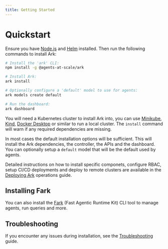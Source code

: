 ```yaml
---
title: Getting Started
---
```


# Quickstart

Ensure you have [Node.js](https://nodejs.org/en/download) and [Helm](https://helm.sh/docs/intro/install/) installed. Then run the following commands to install Ark:

```bash
# Install the 'ark' CLI:
npm install -g @agents-at-scale/ark

# Install Ark:
ark install

# Optionally configure a 'default' model to use for agents:
ark models create default

# Run the dashboard:
ark dashboard
```

You will need a Kubernetes cluster to install Ark into, you can use [Minikube](https://minikube.sigs.k8s.io/docs/start), [Kind](https://kind.sigs.k8s.io/docs/user/quick-start/), [Docker Desktop](https://docs.docker.com/desktop/kubernetes/) or similar to run a local cluster. The `install` command will warn if any required dependencies are missing.

In most cases the default installation options will be sufficient. This will install the Ark dependencies, the controller, the APIs and the dashboard. You can optionally setup a `default` model that will be the default used by agents.

Detailed instructions on how to install specific componets, configure RBAC, setup CI/CD deployments and deploy to remote clusters are available in the [Deploying Ark](../operations-guide/deploying-ark) operations guide.

## Installing Fark

You can also install the [Fark](../developer-guide/cli-tools.mdx) (Fast Agentic Runtime Kit) CLI tool to manage agents, run queries and more.

## Troubleshooting

If you encounter any issues during installation, see the [Troubleshooting](../reference/troubleshooting) guide.
